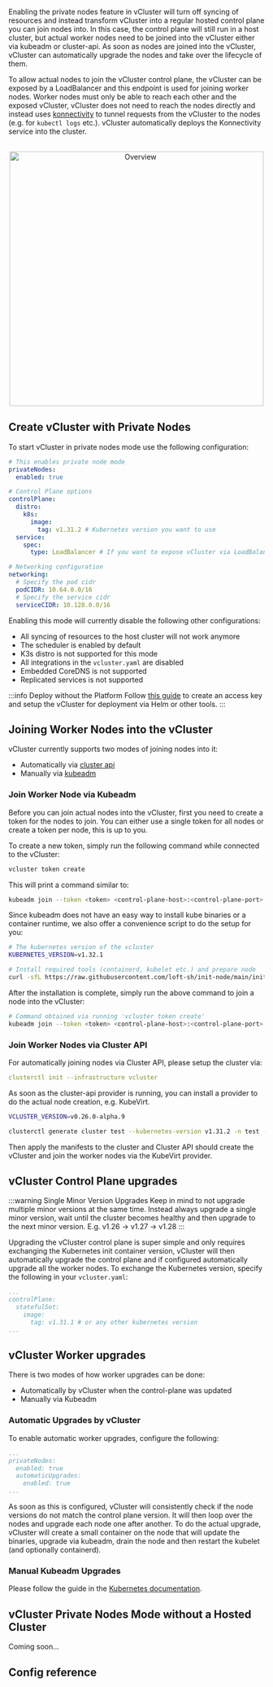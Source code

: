 

<ProAdmonition/>

Enabling the private nodes feature in vCluster will turn off syncing of resources and instead transform vCluster into a regular hosted control plane you can join nodes into. In this case, the control plane will still run in a host cluster, but actual worker nodes need to be joined into the vCluster either via kubeadm or cluster-api. As soon as nodes are joined into the vCluster, vCluster can automatically upgrade the nodes and take over the lifecycle of them.

To allow actual nodes to join the vCluster control plane, the vCluster can be exposed by a LoadBalancer and this endpoint is used for joining worker nodes. Worker nodes must only be able to reach each other and the exposed vCluster, vCluster does not need to reach the nodes directly and instead uses [konnectivity](https://kubernetes.io/docs/tasks/extend-kubernetes/setup-konnectivity/) to tunnel requests from the vCluster to the nodes (e.g. for `kubectl logs` etc.). vCluster automatically deploys the Konnectivity service into the cluster.

<br />

<center>
<img
src="/docs/media/private-nodes/architecture.png"
width='500'
alt="Overview"
/>
</center>

## Create vCluster with Private Nodes

To start vCluster in private nodes mode use the following configuration:
```yaml
# This enables private node mode
privateNodes:
  enabled: true

# Control Plane options
controlPlane:
  distro:
    k8s:
      image:
        tag: v1.31.2 # Kubernetes version you want to use
  service:
    spec:
      type: LoadBalancer # If you want to expose vCluster via LoadBalancer (recommended option)

# Networking configuration
networking:
  # Specify the pod cidr
  podCIDR: 10.64.0.0/16
  # Specify the service cidr
  serviceCIDR: 10.128.0.0/16
```

Enabling this mode will currently disable the following other configurations:
* All syncing of resources to the host cluster will not work anymore
* The scheduler is enabled by default
* K3s distro is not supported for this mode
* All integrations in the `vcluster.yaml` are disabled
* Embedded CoreDNS is not supported
* Replicated services is not supported

:::info Deploy without the Platform
Follow [this guide](https://www.vcluster.com/docs/vcluster/next/configure/vcluster-yaml/external/platform/api-key#connect-virtual-clusters-to-the-vcluster-platform) to create an access key and setup the vCluster for deployment via Helm or other tools.
:::

## Joining Worker Nodes into the vCluster

vCluster currently supports two modes of joining nodes into it:
* Automatically via [cluster api](https://github.com/kubernetes-sigs/cluster-api)
* Manually via [kubeadm](https://kubernetes.io/docs/reference/setup-tools/kubeadm/)

### Join Worker Node via Kubeadm

Before you can join actual nodes into the vCluster, first you need to create a token for the nodes to join. You can either use a single token for all nodes or create a token per node, this is up to you.

To create a new token, simply run the following command while connected to the vCluster:
```bash
vcluster token create
```

This will print a command similar to:
```bash
kubeadm join --token <token> <control-plane-host>:<control-plane-port> --discovery-token-ca-cert-hash sha256:<hash>
```

Since kubeadm does not have an easy way to install kube binaries or a container runtime, we also offer a convenience script to do the setup for you:
```bash
# The kubernetes version of the vcluster
KUBERNETES_VERSION=v1.32.1

# Install required tools (containerd, kubelet etc.) and prepare node
curl -sfL https://raw.githubusercontent.com/loft-sh/init-node/main/init.sh | sh -s -- --kubernetes-version $KUBERNETES_VERSION
```

After the installation is complete, simply run the above command to join a node into the vCluster:
```bash
# Command obtained via running 'vcluster token create'
kubeadm join --token <token> <control-plane-host>:<control-plane-port> --discovery-token-ca-cert-hash sha256:<hash>
```

### Join Worker Nodes via Cluster API

For automatically joining nodes via Cluster API, please setup the cluster via:
```yaml
clusterctl init --infrastructure vcluster
```

As soon as the cluster-api provider is running, you can install a provider to do the actual node creation, e.g. KubeVirt.
```bash
VCLUSTER_VERSION=v0.26.0-alpha.9

clusterctl generate cluster test --kubernetes-version v1.31.2 -n test --from https://raw.githubusercontent.com/loft-sh/cluster-api-provider-vcluster/refs/heads/main/hack/kubevirt/template.yaml
```

Then apply the manifests to the cluster and Cluster API should create the vCluster and join the worker nodes via the KubeVirt provider.

## vCluster Control Plane upgrades

:::warning Single Minor Version Upgrades
Keep in mind to not upgrade multiple minor versions at the same time. Instead always upgrade a single minor version, wait until the cluster becomes healthy and then upgrade to the next minor version. E.g. v1.26 -> v1.27 -> v1.28
:::

Upgrading the vCluster control plane is super simple and only requires exchanging the Kubernetes init container version, vCluster will then automatically upgrade the control plane and if configured automatically upgrade all the worker nodes. To exchange the Kubernetes version, specify the following in your `vcluster.yaml`:
```yaml
...
controlPlane:
  statefulSet:
    image:
      tag: v1.31.1 # or any other kubernetes version
...
```

## vCluster Worker upgrades

There is two modes of how worker upgrades can be done:
* Automatically by vCluster when the control-plane was updated
* Manually via Kubeadm

### Automatic Upgrades by vCluster

To enable automatic worker upgrades, configure the following:
```yaml
...
privateNodes:
  enabled: true
  automaticUpgrades:
    enabled: true
...
```

As soon as this is configured, vCluster will consistently check if the node versions do not match the control plane version. It will then loop over the nodes and upgrade each node one after another. To do the actual upgrade, vCluster will create a small container on the node that will update the binaries, upgrade via kubeadm, drain the node and then restart the kubelet (and optionally containerd).

### Manual Kubeadm Upgrades

Please follow the guide in the [Kubernetes documentation](https://kubernetes.io/docs/tasks/administer-cluster/kubeadm/upgrading-linux-nodes/). 

## vCluster Private Nodes Mode without a Hosted Cluster

Coming soon...

## Config reference

<PrivateNodes />
<Networking />
<ControlPlane />
